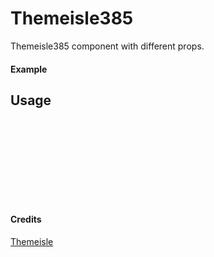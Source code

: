 
<Meta of={Themeisle385} title="Themeisle/Themeisle385" />

# Themeisle385

Themeisle385 component with different props.

#### Example

<Canvas of={Themeisle385.Primary} />

## Usage

```ts
import { Themeisle385 } from "yadl-ui";

const Example = () => {
  return (
      <Themeisle385 />
  );
};

export default Example;
```

#### Credits
[Themeisle](https://themeisle.com/illustrations/)
